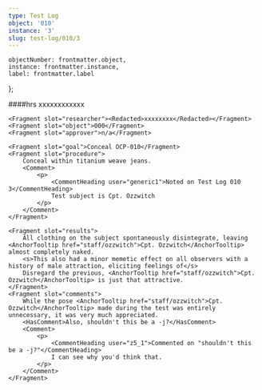```yaml
---
type: Test Log
object: '010'
instance: '3'
slug: test-log/010/3
---
```


    objectNumber: frontmatter.object,
    instance: frontmatter.instance,
    label: frontmatter.label
};

<TestLog item={item} slug={frontmatter.slug}>
    <Fragment slot="date"><RedactedDate/></Fragment>
    <Fragment slot="time"><Redacted>####</Redacted>hrs</Fragment>
    <Fragment slot="location"><Redacted>xxxxxxxxxxxx</Redacted></Fragment>

    <Fragment slot="researcher"><Redacted>xxxxxxxx</Redacted></Fragment>
    <Fragment slot="object">000</Fragment>
    <Fragment slot="approver">n/a</Fragment>

    <Fragment slot="goal">Conceal OCP-010</Fragment>
    <Fragment slot="procedure">
        Conceal within titanium weave jeans.
        <Comment>
            <p>
                <CommentHeading user="generic1">Noted on Test Log 010 3</CommentHeading>
                Test subject is Cpt. Ozzwitch
            </p>
        </Comment>
    </Fragment>

    <Fragment slot="results">
        All clothing on the subject spontaneously disintegrate, leaving <AnchorTooltip href="staff/ozzwitch">Cpt. Ozzwitch</AnchorTooltip> almost completely naked.
        <s>This also had a minor memetic effect on all observers with a history of male attraction, eliciting feelings of</s>
        Disregard the previous, <AnchorTooltip href="staff/ozzwitch">Cpt. Ozzwitch</AnchorTooltip> is just that attractive.
    </Fragment>
    <Fragment slot="comments">
        While the pose <AnchorTooltip href="staff/ozzwitch">Cpt. Ozzwitch</AnchorTooltip> made during the test was entirely unnecessary, it was very much appreciated.
        <HasComment>Also, shouldn't this be a -j?</HasComment>
        <Comment>
            <p>
                <CommentHeading user="z5_1">Commented on "shouldn't this be a -j?"</CommentHeading>
                I can see why you'd think that.
            </p>
        </Comment>
    </Fragment>
</TestLog>